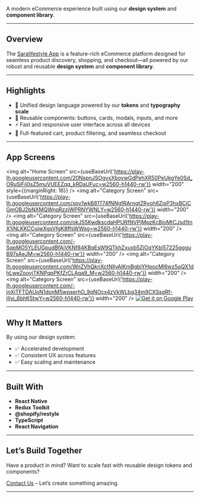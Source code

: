 
<Head>
  <title>Saralifestyle App Showcase – Built with Our Design System</title>
  <meta name="description" content="Discover how the Saralifestyle eCommerce app was crafted using our design system and component library." />
</Head>

A modern eCommerce experience built using our **design system** and **component library**.



---

##  Overview

The [Saralifestyle App](https://play.google.com/store/apps/details?id=com.saralifestyle&hl=en) is a feature-rich eCommerce platform designed for seamless product discovery, shopping, and checkout—all powered by our robust and reusable **design system** and **component library**.

---

##  Highlights

- 🎨 Unified design language powered by our **tokens** and **typography scale**
- 🧩 Reusable components: buttons, cards, modals, inputs, and more
- ⚡ Fast and responsive user interface across all devices
- 🛒 Full-featured cart, product filtering, and seamless checkout

---

##  App Screens

<img alt="Home Screen" src={useBaseUrl('https://play-lh.googleusercontent.com/20NspnJSOgvxXboywGdPehXR50PeUkgYe0Sd_ORuSiFii0sZ5muVUEEZqq_kRDaUFuc=w2560-h1440-rw')} width="200" style={{marginRight: 16}} />
<img alt="Category Screen" src={useBaseUrl('https://play-lh.googleusercontent.com/xpy1wkB81T74fNNgfRArnqtZRyoh6ZisP3hxBCiCGmOBJ2bNXMQWnqRzzjWPRNYWNLY=w2560-h1440-rw')} width="200" />
<img alt="Category Screen" src={useBaseUrl('https://play-lh.googleusercontent.com/okJS5KwdkscdaHPURfNVPjMpzKcBioMtCJsd1tnX1jNLKKCCujwXgsVfgK8ffsWWsg=w2560-h1440-rw')} width="200" />
<img alt="Category Screen" src={useBaseUrl('https://play-lh.googleusercontent.com/-SqpMO5YLEUGpudBfAjVKNf84KBqEsW9QTkhZxuxb5ZjOqYKbl57225ggguB97sAeJM=w2560-h1440-rw')} width="200" />
<img alt="Category Screen" src={useBaseUrl('https://play-lh.googleusercontent.com/WnZVhQknXctNlIyAlKmBgbjYHpocMl6wz5qQX1dhLweZoovjTKNPqpPKfZrCLAga9_M=w2560-h1440-rw')} width="200" />
<img alt="Category Screen" src={useBaseUrl('https://play-lh.googleusercontent.com/-jnXiTFTDAUoN1donM5wpserhO_9qNOcx4zVkWLbg34m9CXSsgRf-jIIyi_6bhKStwY=w2560-h1440-rw')} width="200" />
[![Get it on Google Play](https://upload.wikimedia.org/wikipedia/commons/7/78/Google_Play_Store_badge_EN.svg)](https://play.google.com/store/apps/details?id=com.saralifestyle&hl=en)

---

## Why It Matters

By using our design system:

- ✅ Accelerated development
- ✅ Consistent UX across features
- ✅ Easy scaling and maintenance

---

##  Built With

- **React Native**  
- **Redux Toolkit**  
- **@shopify/restyle**  
- **TypeScript**  
- **React Navigation**

---

##  Let’s Build Together

Have a product in mind? Want to scale fast with reusable design tokens and components?

[Contact Us](mailto:khan.ask.ibrahim@gmail.com) – Let’s create something amazing.

---

